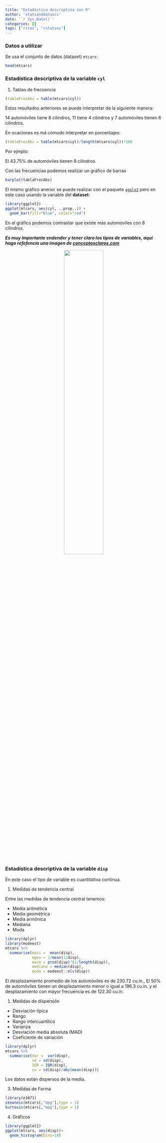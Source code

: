 ```yaml
---
title: "Estadística descriptiva con R"
author: 'statsanddatasci'
date: '`r Sys.Date()`'
categories: []
tags: ["rstas", "rstatses"]
---
```


### Datos a utilizar

Se usa el conjunto de datos (dataset) `mtcars`:

```r
head(mtcars)
```


### Estadística descriptiva de la variable `cyl`

1. Tablas de frecuencia

```r
(tablaFrecAbs = table(mtcars$cyl))
```

Estos resultados anteriores se puede interpretar de la siguiente manera:

14 automóviles tiene 8 cilindros, 11 tiene 4 cilindros y 7 automóviles tienen 6 cilindros.

En ocaciones es má cómodo interpretar en porcentajes:

```r
(tablaFrecAbs = table(mtcars$cyl)/length(mtcars$cyl))*100
```

Por ejmplo:

El 43.75% de automóviles tienen 8 cilindros.

Con las frecuencias podemos realizar un gráfico de barras

```r
barplot(tablaFrecAbs)
```

El mismo gráfico anerior se puede realizar con el paquete [`ggplo2`](https://ggplot2.tidyverse.org/) pero en este caso usando la variable del __dataset__:

```r
library(ggplot2)
ggplot(mtcars, aes(cyl, ..prop..)) +
  geom_bar(fill="blue", color="red")
```

En el gráfico podemos contrastar que existe más automóviles con 8 cilindros.

___Es muy importante endender y tener claro los tipos de variables, aquí hago refefencia una imagen de [conceptosclaros.com](https://conceptosclaros.com/como-analizar-datos/tipos-variables-720x518-5/)___

<center>
![](https://conceptosclaros.com/wp-content/uploads/2017/06/tipos-variables-720x518-5.jpg){height="50%" width="50%"}
</center>

### Estadística descriptiva de la variable `disp`

En este caso el tipo de variable es cuantitativa continua.

1. Medidas de tendencia central

Entre las medidas de tendencia central tenemos:

* Media aritmética
* Media geométrica
* Media armónica
* Mediana
* Moda

```r
library(dplyr)
library(modeest)
mtcars %>% 
  summarise(mari =  mean(disp),
            mgeo = 1/mean(1/disp),
            marm = prod(disp)^(1/length(disp)),
            mediana = median(disp),
            moda = modeest::mlv(disp)) 
```

El desplazamiento promedio de los automóviles es de 230.72 cu.in., El 50% de automóviles tienen un desplazamiento menor o igual a 196.3 cu.in. y el desplazamiento con mayor frecuencia es de 122.30 cu.in.

1. Medidas de dispersión

* Desviación típica
* Rango
* Rango intercuartílico
* Varianza
* Desviación media absoluta (MAD)
* Coeficiente de variación

```r
library(dplyr)
mtcars %>% 
  summarise(Var =  var(disp),
            sd = sd(disp),
            IQR = IQR(disp),
            cv = sd(disp)/abs(mean(disp))) 
```

Los datos están dispersos de la media.

3. Medidas de Forma

```r
library(e1071)
skewness(mtcars[,"mpg"],type = 1)
kurtosis(mtcars[,"mpg"],type = 1)
```

4. Gráficos

```r
library(ggplot2)
ggplot(mtcars, aes(disp))+
  geom_histogram(bins=10)
```

